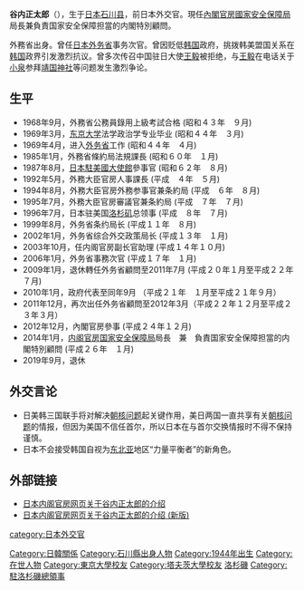 {{Infobox_Officeholder
| name = 谷内 正太郎
| image = Shotaro Yachi at the Pentagon Jan 2014.jpg
|caption=在[[五角大樓|五角大樓]]的谷内正太郎
| office = {{JPN}}第1任[[國家安全保障會議_(日本)|国家安全保障局長]]
| term_start = 2014年1月7日
| term_end = 2019年9月13日
| predecessor =新創職位
| successor = {{link-ja|北村滋|北村滋}}
| birth_date = {{birth date and age|1944|1|6}}
| birth_place = {{JPN}}[[石川縣|石川縣]]
| spouse =
| parents=
| children=
| relatives=
| party = 
| occupation=[[外交官|外交官]]
| alma_mater = [[東京大学|東京大学]]大学院法学政治学研究科
|religion = 
|website  = 
}}
{{japanese|japanese=谷内 正太郎|kana=やち しょうたろう|romaji=Yachi Shōtarō}}
'''谷内正太郎'''（{{bd|1944年|1月6日|||Yachi, Shoutarou}}），生于[[日本|日本]][[石川县|石川县]]，前日本外交官。現任[[內閣官房|內閣官房]][[國家安全保障會議_(日本)|國家安全保障局]]局長兼負責国家安全保障担當的内閣特別顧問。

外務省出身。曾任[[日本|日本]][[日本外務省|外务省]]事务次官。曾因贬低[[韩国|韩国]]政府，挑拨韩美盟国关系在[[韩国|韩国]]政界引发激烈抗议。曾多次传召中国驻日大使[[王毅|王毅]]被拒绝，与[[王毅|王毅]]在电话关于[[小泉|小泉]]参拜[[靖国神社|靖国神社]]等问题发生激烈争论。

==生平==
*1968年9月，外務省公務員錄用上級考試合格 (昭和４３年　９月)
*1969年3月，[[东京大学|东京大学]]法学政治学专业毕业 (昭和４４年　３月)
*1969年4月，进入[[日本外務省|外务省]]工作 (昭和４４年　４月)
*1985年1月，外務省條約局法規課長 (昭和６０年　１月)
*1987年8月，[[日本駐美國大使館|日本駐美國大使館]]參事官 (昭和６２年　８月)
*1992年5月，外務大臣官房人事課長 (平成　４年　５月)
*1994年8月，外務大臣官房外務参事官兼条約局 (平成　６年　８月)
*1995年7月，外務大臣官房審議官兼条約局 (平成　７年　７月)
*1996年7月，日本驻美国[[洛杉矶|洛杉矶]]总领事 (平成　８年　７月)
*1999年8月，外务省条约局长 (平成１１年　８月)
*2002年1月，外务省综合外交政策局长 (平成１３年　１月)
*2003年10月，任内阁官房副长官助理 (平成１４年１０月)
*2006年1月，外务省事務次官 (平成１７年　１月)
*2009年1月，退休轉任外务省顧問至2011年7月 (平成２０年１月至平成２２年７月)
*2010年1月，政府代表至同年9月 （平成２１年　１月至平成２１年９月）
*2011年12月，再次出任外务省顧問至2012年3月（平成２２年１２月至平成２３年３月）
*2012年12月，內閣官房參事 (平成２４年１２月)
*2014年1月，[[内阁官房|内阁官房]][[國家安全保障會議_(日本)|国家安全保障局]]局長　兼　負責国家安全保障担當的内閣特別顧問 (平成２６年　１月)
*2019年9月，退休

==外交言论==
*日美韩三国联手将对解决[[朝核问题|朝核问题]]起关键作用，美日两国一直共享有关[[朝核问题|朝核问题]]的情报，但因为美国不信任首尔，所以日本在与首尔交换情报时不得不保持谨慎。
*日本不会接受韩国自视为[[东北亚|东北亚]]地区“力量平衡者”的新角色。

==外部链接==
*[http://www.cas.go.jp/jp/gaiyou/kanbu/2003/yati.html 日本内阁官房网页关于谷内正太郎的介绍]{{Wayback|url=http://www.cas.go.jp/jp/gaiyou/kanbu/2003/yati.html |date=20051222161335 }}
*[https://web.archive.org/web/20150217221748/http://www.cas.go.jp/jp/gaiyou/kanbu/2013/yachi_shoutarou.html 日本内阁官房网页关于谷内正太郎的介绍 (新版)] 

{{DEFAULTSORT:Yachi, Shoutarou}}
[[category:日本外交官|category:日本外交官]]
[[Category:日韓關係|Category:日韓關係]]
[[Category:石川縣出身人物|Category:石川縣出身人物]]
[[Category:1944年出生|Category:1944年出生]]
[[Category:在世人物|Category:在世人物]]
[[Category:東京大學校友|Category:東京大學校友]]
[[Category:塔夫茨大學校友|Category:塔夫茨大學校友]]
[[Category:日本驻外领事|洛杉磯]]
[[Category:駐洛杉磯總領事|Category:駐洛杉磯總領事]]